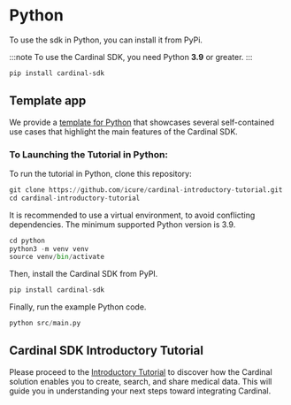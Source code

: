 # Python

To use the sdk in Python, you can install it from PyPi.

:::note
To use the Cardinal SDK, you need Python **3.9** or greater.
:::

```bash
pip install cardinal-sdk
```

## Template app

We provide a [template for Python](https://github.com/icure/cardinal-introductory-tutorial) that showcases several self-contained use cases that highlight the main features of the Cardinal SDK.

### To Launching the Tutorial in Python:

To run the tutorial in Python, clone this repository:

```python
git clone https://github.com/icure/cardinal-introductory-tutorial.git
cd cardinal-introductory-tutorial
```

It is recommended to use a virtual environment, to avoid conflicting dependencies. The minimum supported Python version is 3.9.

```python
cd python
python3 -m venv venv
source venv/bin/activate
```

Then, install the Cardinal SDK from PyPI.

```python
pip install cardinal-sdk
```

Finally, run the example Python code.

```python
python src/main.py
```

## Cardinal SDK Introductory Tutorial

Please proceed to the [Introductory Tutorial](/tutorial/basic/sdk-basic-tutorial/) to discover how the Cardinal solution enables you to create, search, and share medical data. This will guide you in understanding your next steps toward integrating Cardinal.
